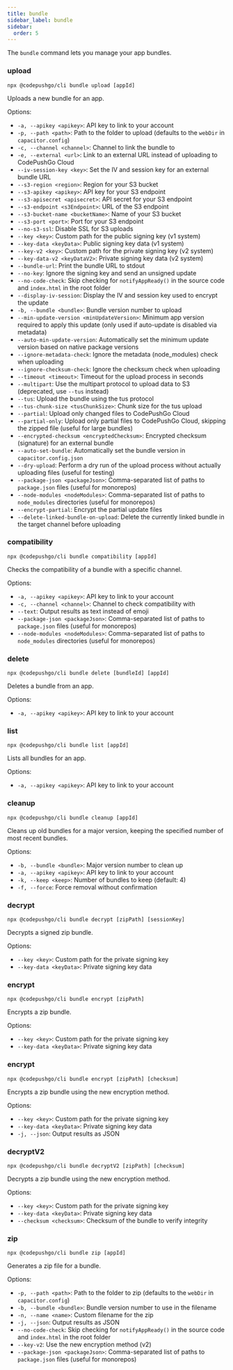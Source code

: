 ```yaml
---
title: bundle
sidebar_label: bundle
sidebar:
  order: 5
---
```


The `bundle` command lets you manage your app bundles.

### upload

`npx @codepushgo/cli bundle upload [appId]`

Uploads a new bundle for an app.

Options:

- `-a, --apikey <apikey>`: API key to link to your account
- `-p, --path <path>`: Path to the folder to upload (defaults to the `webDir` in `capacitor.config`)
- `-c, --channel <channel>`: Channel to link the bundle to
- `-e, --external <url>`: Link to an external URL instead of uploading to CodePushGo Cloud
- `--iv-session-key <key>`: Set the IV and session key for an external bundle URL
- `--s3-region <region>`: Region for your S3 bucket
- `--s3-apikey <apikey>`: API key for your S3 endpoint
- `--s3-apisecret <apisecret>`: API secret for your S3 endpoint
- `--s3-endpoint <s3Endpoint>`: URL of the S3 endpoint
- `--s3-bucket-name <bucketName>`: Name of your S3 bucket
- `--s3-port <port>`: Port for your S3 endpoint
- `--no-s3-ssl`: Disable SSL for S3 uploads
- `--key <key>`: Custom path for the public signing key (v1 system)
- `--key-data <keyData>`: Public signing key data (v1 system)
- `--key-v2 <key>`: Custom path for the private signing key (v2 system)
- `--key-data-v2 <keyDataV2>`: Private signing key data (v2 system)
- `--bundle-url`: Print the bundle URL to stdout
- `--no-key`: Ignore the signing key and send an unsigned update
- `--no-code-check`: Skip checking for `notifyAppReady()` in the source code and `index.html` in the root folder
- `--display-iv-session`: Display the IV and session key used to encrypt the update
- `-b, --bundle <bundle>`: Bundle version number to upload
- `--min-update-version <minUpdateVersion>`: Minimum app version required to apply this update (only used if auto-update is disabled via metadata)
- `--auto-min-update-version`: Automatically set the minimum update version based on native package versions
- `--ignore-metadata-check`: Ignore the metadata (node_modules) check when uploading
- `--ignore-checksum-check`: Ignore the checksum check when uploading
- `--timeout <timeout>`: Timeout for the upload process in seconds
- `--multipart`: Use the multipart protocol to upload data to S3 (deprecated, use `--tus` instead)
- `--tus`: Upload the bundle using the tus protocol
- `--tus-chunk-size <tusChunkSize>`: Chunk size for the tus upload
- `--partial`: Upload only changed files to CodePushGo Cloud
- `--partial-only`: Upload only partial files to CodePushGo Cloud, skipping the zipped file (useful for large bundles)
- `--encrypted-checksum <encryptedChecksum>`: Encrypted checksum (signature) for an external bundle
- `--auto-set-bundle`: Automatically set the bundle version in `capacitor.config.json`
- `--dry-upload`: Perform a dry run of the upload process without actually uploading files (useful for testing)
- `--package-json <packageJson>`: Comma-separated list of paths to `package.json` files (useful for monorepos)
- `--node-modules <nodeModules>`: Comma-separated list of paths to `node_modules` directories (useful for monorepos)
- `--encrypt-partial`: Encrypt the partial update files
- `--delete-linked-bundle-on-upload`: Delete the currently linked bundle in the target channel before uploading

### compatibility

`npx @codepushgo/cli bundle compatibility [appId]`

Checks the compatibility of a bundle with a specific channel.

Options:

- `-a, --apikey <apikey>`: API key to link to your account
- `-c, --channel <channel>`: Channel to check compatibility with
- `--text`: Output results as text instead of emoji
- `--package-json <packageJson>`: Comma-separated list of paths to `package.json` files (useful for monorepos)
- `--node-modules <nodeModules>`: Comma-separated list of paths to `node_modules` directories (useful for monorepos)

### delete

`npx @codepushgo/cli bundle delete [bundleId] [appId]`

Deletes a bundle from an app.

Options:

- `-a, --apikey <apikey>`: API key to link to your account

### list

`npx @codepushgo/cli bundle list [appId]`

Lists all bundles for an app.

Options:

- `-a, --apikey <apikey>`: API key to link to your account

### cleanup

`npx @codepushgo/cli bundle cleanup [appId]`

Cleans up old bundles for a major version, keeping the specified number of most recent bundles.

Options:

- `-b, --bundle <bundle>`: Major version number to clean up
- `-a, --apikey <apikey>`: API key to link to your account
- `-k, --keep <keep>`: Number of bundles to keep (default: 4)
- `-f, --force`: Force removal without confirmation

### decrypt

`npx @codepushgo/cli bundle decrypt [zipPath] [sessionKey]`

Decrypts a signed zip bundle.

Options:

- `--key <key>`: Custom path for the private signing key
- `--key-data <keyData>`: Private signing key data

### encrypt

`npx @codepushgo/cli bundle encrypt [zipPath]`

Encrypts a zip bundle.

Options:

- `--key <key>`: Custom path for the private signing key
- `--key-data <keyData>`: Private signing key data

### encrypt

`npx @codepushgo/cli bundle encrypt [zipPath] [checksum]`

Encrypts a zip bundle using the new encryption method.

Options:

- `--key <key>`: Custom path for the private signing key
- `--key-data <keyData>`: Private signing key data
- `-j, --json`: Output results as JSON

### decryptV2

`npx @codepushgo/cli bundle decryptV2 [zipPath] [checksum]`

Decrypts a zip bundle using the new encryption method.

Options:

- `--key <key>`: Custom path for the private signing key
- `--key-data <keyData>`: Private signing key data
- `--checksum <checksum>`: Checksum of the bundle to verify integrity

### zip

`npx @codepushgo/cli bundle zip [appId]`

Generates a zip file for a bundle.

Options:

- `-p, --path <path>`: Path to the folder to zip (defaults to the `webDir` in `capacitor.config`)
- `-b, --bundle <bundle>`: Bundle version number to use in the filename
- `-n, --name <name>`: Custom filename for the zip
- `-j, --json`: Output results as JSON
- `--no-code-check`: Skip checking for `notifyAppReady()` in the source code and `index.html` in the root folder
- `--key-v2`: Use the new encryption method (v2)
- `--package-json <packageJson>`: Comma-separated list of paths to `package.json` files (useful for monorepos) 
